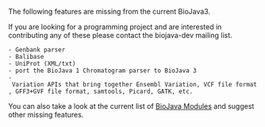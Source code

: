 The following features are missing from the current BioJava3.

If you are looking for a programming project and are interested in contributing any of these please contact the biojava-dev mailing list.

 - Genbank parser 
 - Balibase
 - UniProt (XML/txt)
 - port the BioJava 1 Chromatogram parser to BioJava 3
 - Variation APIs that bring together Ensembl Variation, VCF file format, GFF3+GVF file format, samtools, Picard, GATK, etc.

You can also take a look at the current list of [[BioJava:Modules#BioJava_3.0.X| BioJava Modules]] and suggest other missing features.